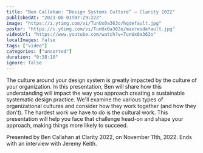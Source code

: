 ```yaml
---
title: "Ben Callahan: “Design Systems Culture” — Clarity 2022"
publishedAt: "2023-08-01T07:29:22Z"
image: "https://i.ytimg.com/vi/TunUx0a363o/hqdefault.jpg"
poster: "https://i.ytimg.com/vi/TunUx0a363o/maxresdefault.jpg"
videoUrl: "https://www.youtube.com/watch?v=TunUx0a363o"
localImages: false
tags: ["video"]
categories: ["unsorted"]
duration: "0:38:10"
ignore: false
---
```

The culture around your design system is greatly impacted by the culture of your organization. In this presentation, Ben will share how this understanding will impact the way you approach creating a sustainable systematic design practice. We'll examine the various types of organizational cultures and consider how they work together (and how they don't). The hardest work we have to do is the cultural work. This presentation will help you face that challenge head-on and shape your approach, making things more likely to succeed.

Presented by Ben Callahan at Clarity 2022, on November 11th, 2022. Ends with an interview with Jeremy Keith.
